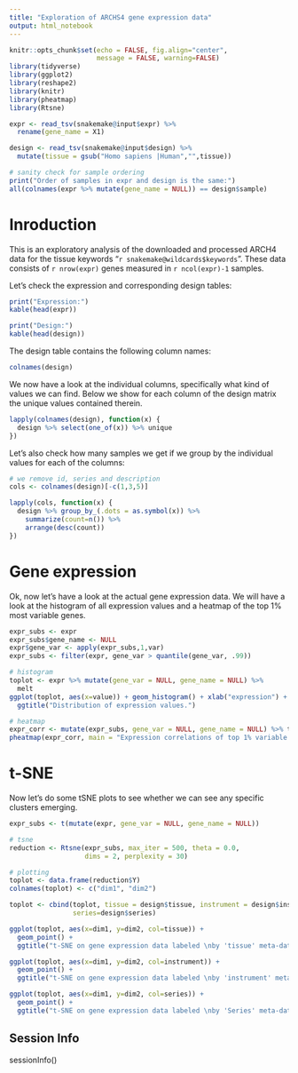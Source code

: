 ```yaml
---
title: "Exploration of ARCHS4 gene expression data"
output: html_notebook
---
```


```r
knitr::opts_chunk$set(echo = FALSE, fig.align="center", 
                      message = FALSE, warning=FALSE)
library(tidyverse)
library(ggplot2)
library(reshape2)
library(knitr)
library(pheatmap)
library(Rtsne)

expr <- read_tsv(snakemake@input$expr) %>%
  rename(gene_name = X1)

design <- read_tsv(snakemake@input$design) %>%
  mutate(tissue = gsub("Homo sapiens |Human","",tissue))

# sanity check for sample ordering
print("Order of samples in expr and design is the same:")
all(colnames(expr %>% mutate(gene_name = NULL)) == design$sample)

```
# Inroduction

This is an exploratory analysis of the downloaded and processed ARCH4 data for
the tissue keywords "`r snakemake@wildcards$keywords`".
These data consists of `r nrow(expr)` genes measured in `r ncol(expr)-1` samples.

Let's check the expression and corresponding design tables:

```r

print("Expression:")
kable(head(expr))

print("Design:")
kable(head(design))
```

The design table contains the following column names:
```r
colnames(design)
```

We now have a look at the individual columns, specifically what kind of values 
we can find.
Below we show for each column of the design matrix the unique values contained
therein.

```r
lapply(colnames(design), function(x) {
  design %>% select(one_of(x)) %>% unique
})
```

Let's also check how many samples we get if we group by the individual values 
for each of the columns:

```r
# we remove id, series and description
cols <- colnames(design)[-c(1,3,5)]

lapply(cols, function(x) {
  design %>% group_by_(.dots = as.symbol(x)) %>% 
    summarize(count=n()) %>% 
    arrange(desc(count))
})

```

# Gene expression

Ok, now let's have a look at the actual gene expression data.
We will have a look at the histogram of all expression values and a heatmap
of the top 1% most variable genes.

```r
expr_subs <- expr
expr_subs$gene_name <- NULL
expr$gene_var <- apply(expr_subs,1,var)
expr_subs <- filter(expr, gene_var > quantile(gene_var, .99))

# histogram
toplot <- expr %>% mutate(gene_var = NULL, gene_name = NULL) %>%
  melt
ggplot(toplot, aes(x=value)) + geom_histogram() + xlab("expression") + 
  ggtitle("Distribution of expression values.")

# heatmap
expr_corr <- mutate(expr_subs, gene_var = NULL, gene_name = NULL) %>% t %>% cor
pheatmap(expr_corr, main = "Expression correlations of top 1% variable genes.")

```

# t-SNE
Now let's do some tSNE plots to see whether we can see any specific clusters emerging.

```r

expr_subs <- t(mutate(expr, gene_var = NULL, gene_name = NULL))

# tsne
reduction <- Rtsne(expr_subs, max_iter = 500, theta = 0.0, 
                   dims = 2, perplexity = 30)

# plotting
toplot <- data.frame(reduction$Y)
colnames(toplot) <- c("dim1", "dim2")

toplot <- cbind(toplot, tissue = design$tissue, instrument = design$instrument,
                series=design$series)

ggplot(toplot, aes(x=dim1, y=dim2, col=tissue)) + 
  geom_point() + 
  ggtitle("t-SNE on gene expression data labeled \nby 'tissue' meta-data information")

ggplot(toplot, aes(x=dim1, y=dim2, col=instrument)) + 
  geom_point() + 
  ggtitle("t-SNE on gene expression data labeled \nby 'instrument' meta-data information")

ggplot(toplot, aes(x=dim1, y=dim2, col=series)) + 
  geom_point() + 
  ggtitle("t-SNE on gene expression data labeled \nby 'Series' meta-data information")

```


## Session Info
sessionInfo()

